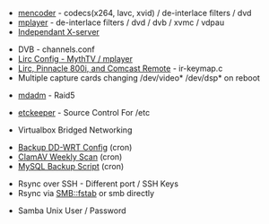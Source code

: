 *[[mencoder]] - codecs(x264, lavc, xvid) / de-interlace filters / dvd
*[[mplayer]] - de-interlace filters / dvd / dvb / xvmc / vdpau
*[[Independant X-server]]


*DVB - channels.conf
*[[Lirc Config - MythTV / mplayer]]
*[[Lirc, Pinnacle 800i, and Comcast Remote]] - ir-keymap.c
*Multiple capture cards changing /dev/video* /dev/dsp* on reboot


*[[mdadm]] - Raid5


*[[etckeeper]] - Source Control For /etc


*Virtualbox Bridged Networking


*[[Backup DD-WRT Config]] (cron)
*[[ClamAV Weekly Scan]] (cron)
*[[MySQL Backup Script]] (cron)


*Rsync over SSH - Different port / SSH Keys
*Rsync via SMB::fstab or smb directly


*Samba Unix User / Password
